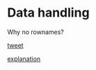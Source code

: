 # Data handling






Why no rownames?

[tweet](https://twitter.com/hadleywickham/status/1017562721456275456)

[explanation](https://adv-r.hadley.nz/vectors-chap.html#rownames)


